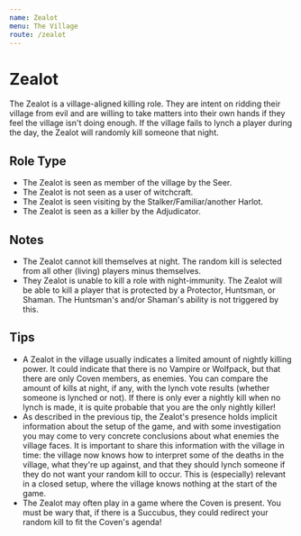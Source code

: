 ```yaml
---
name: Zealot
menu: The Village
route: /zealot
---
```


# Zealot

The Zealot is a village-aligned killing role. They are intent on ridding their village from evil and are willing to take matters into their own hands if they feel the village isn't doing enough. If the village fails to lynch a player during the day, the Zealot will randomly kill someone that night.

## Role Type

- The Zealot is seen as member of the village by the Seer.
- The Zealot is not seen as a user of witchcraft.
- The Zealot is seen visiting by the Stalker/Familiar/another Harlot.
- The Zealot is seen as a killer by the Adjudicator.

## Notes

- The Zealot cannot kill themselves at night. The random kill is selected from all other (living) players minus themselves.
- They Zealot is unable to kill a role with night-immunity. The Zealot will be able to kill a player that is protected by a Protector, Huntsman, or Shaman. The Huntsman's and/or Shaman's ability is not triggered by this.

## Tips

- A Zealot in the village usually indicates a limited amount of nightly killing power. It could indicate that there is no Vampire or Wolfpack, but that there are only Coven members, as enemies. You can compare the amount of kills at night, if any, with the lynch vote results (whether someone is lynched or not). If there is only ever a nightly kill when no lynch is made, it is quite probable that you are the only nightly killer!
- As described in the previous tip, the Zealot's presence holds implicit information about the setup of the game, and with some investigation you may come to very concrete conclusions about what enemies the village faces. It is important to share this information with the village in time: the village now knows how to interpret some of the deaths in the village, what they're up against, and that they should lynch someone if they do not want your random kill to occur. This is (especially) relevant in a closed setup, where the village knows nothing at the start of the game.
- The Zealot may often play in a game where the Coven is present. You must be wary that, if there is a Succubus, they could redirect your random kill to fit the Coven's agenda!
